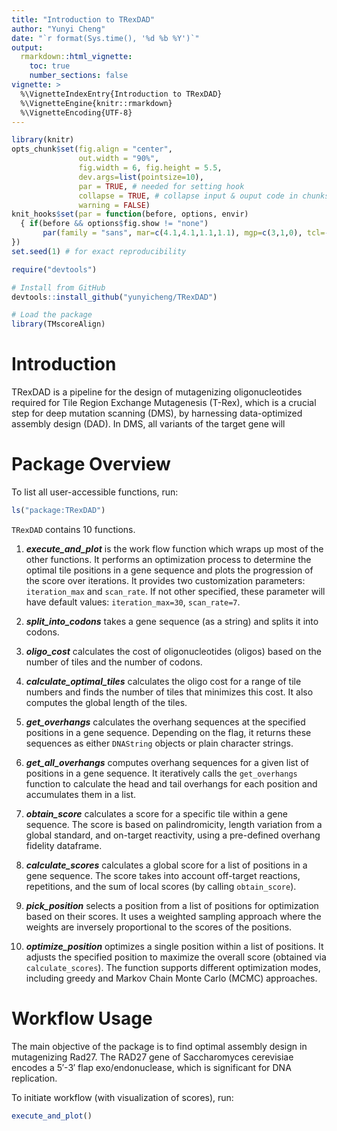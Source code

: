 ```yaml
---
title: "Introduction to TRexDAD"
author: "Yunyi Cheng"
date: "`r format(Sys.time(), '%d %b %Y')`"
output: 
  rmarkdown::html_vignette:
    toc: true
    number_sections: false
vignette: >
  %\VignetteIndexEntry{Introduction to TRexDAD}
  %\VignetteEngine{knitr::rmarkdown}
  %\VignetteEncoding{UTF-8}
---
```


```r
library(knitr)
opts_chunk$set(fig.align = "center", 
               out.width = "90%",
               fig.width = 6, fig.height = 5.5,
               dev.args=list(pointsize=10),
               par = TRUE, # needed for setting hook 
               collapse = TRUE, # collapse input & ouput code in chunks
               warning = FALSE)
knit_hooks$set(par = function(before, options, envir)
  { if(before && options$fig.show != "none") 
       par(family = "sans", mar=c(4.1,4.1,1.1,1.1), mgp=c(3,1,0), tcl=-0.5)
})
set.seed(1) # for exact reproducibility
```

```r
require("devtools")

# Install from GitHub
devtools::install_github("yunyicheng/TRexDAD")

# Load the package
library(TMscoreAlign)
```

# Introduction
TRexDAD is a pipeline for the design of mutagenizing oligonucleotides required for Tile Region Exchange Mutagenesis (T-Rex), which is a crucial step for deep mutation scanning (DMS), by harnessing data-optimized assembly design (DAD). In DMS, all variants of the target gene will 

# Package Overview

To list all user-accessible functions, run:
```r
ls("package:TRexDAD")
```

`TRexDAD` contains 10 functions.

1.  ***execute_and_plot*** is the work flow function which wraps up most of the other functions. It performs an optimization process to determine the optimal tile positions in a gene sequence and plots the progression of the score over iterations. It provides two customization parameters: `iteration_max` and `scan_rate`. If not other specified, these parameter will have default values: `iteration_max=30`, `scan_rate=7`.

2.  ***split_into_codons*** takes a gene sequence (as a string) and splits it into codons.

3.  ***oligo_cost*** calculates the cost of oligonucleotides (oligos) based on 
the number of tiles and the number of codons.

4. ***calculate_optimal_tiles*** calculates the oligo cost for a range of tile numbers and finds the number of tiles that minimizes this cost. It also computes the global length of the tiles.

5. ***get_overhangs*** calculates the overhang sequences at the specified positions in a gene sequence. Depending on the flag, it returns these sequences as either `DNAString` objects or plain character strings.

6. ***get_all_overhangs*** computes overhang sequences for a given list of positions in a gene sequence. It iteratively calls the `get_overhangs` function to calculate the head and tail overhangs for each position and accumulates them in a list.

7. ***obtain_score*** calculates a score for a specific tile within a gene sequence. The score is based on palindromicity, length variation from a global standard, and on-target reactivity, using a pre-defined overhang fidelity dataframe.

8. ***calculate_scores*** calculates a global score for a list of positions in a gene sequence. The score takes into account off-target reactions, repetitions, and the sum of local scores (by calling `obtain_score`). 
9. ***pick_position*** selects a position from a list of positions for optimization based on their scores. It uses a weighted sampling approach where the weights are inversely proportional to the scores of the positions.

10. ***optimize_position*** optimizes a single position within a list of positions. It adjusts the specified position to maximize the overall score (obtained via `calculate_scores`). The function supports different optimization modes, including greedy and Markov Chain Monte Carlo (MCMC) approaches.

# Workflow Usage
The main objective of the package is to find optimal assembly design in mutagenizing Rad27. The RAD27 gene of Saccharomyces cerevisiae encodes a 5′-3′ flap exo/endonuclease, which is significant for DNA replication.

To initiate workflow (with visualization of scores), run:
```r
execute_and_plot()
```

